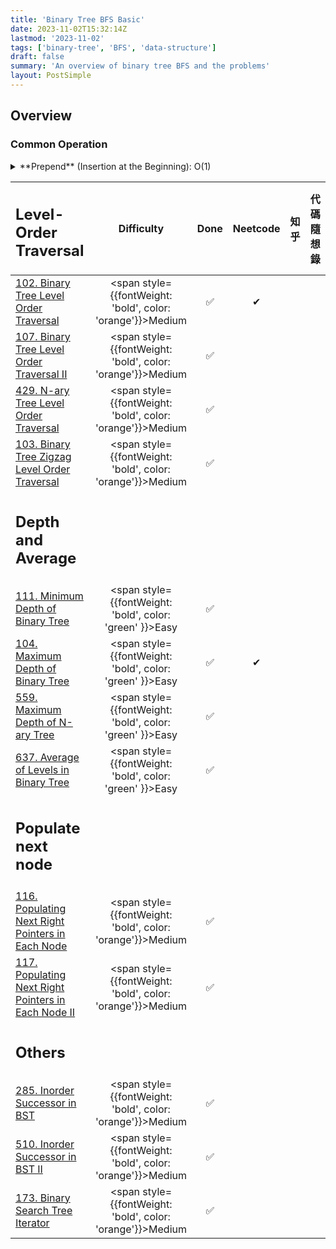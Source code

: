 ```yaml
---
title: 'Binary Tree BFS Basic'
date: 2023-11-02T15:32:14Z
lastmod: '2023-11-02'
tags: ['binary-tree', 'BFS', 'data-structure']
draft: false
summary: 'An overview of binary tree BFS and the problems'
layout: PostSimple
---
```


## Overview

### Common Operation

<div className="flex flex-col lg:flex-row gap-4">
    <details>
    <summary>**Prepend** (Insertion at the Beginning): O(1)</summary>
    ```cpp
    /**
    * Definition for a binary tree node.
    * struct TreeNode {
    *     int val;
    *     TreeNode *left;
    *     TreeNode *right;
    *     TreeNode() : val(0), left(nullptr), right(nullptr) {}
    *     TreeNode(int x) : val(x), left(nullptr), right(nullptr) {}
    *     TreeNode(int x, TreeNode *left, TreeNode *right) : val(x), left(left), right(right) {}
    * };
    */
    class Solution {
    public:
        vector<vector<int>> levelOrder(TreeNode* root) {
            vector<vector<int>> ans;

            // if no nodes at all
            if(!root) {
                return ans;
            }

            // Traverse the tree until it ends
            queue<TreeNode*> q;
            q.push(root);
            while(!q.empty()) {
                int level_size = q.size();
                vector<int> level;

                // Iterate through the level
                for(int i = 0; i < level_size; i++) {
                    TreeNode* cur = q.front();
                    level.push_back(cur->val);
                    q.pop();
                    if(cur->left) q.push(cur->left);
                    if(cur->right) q.push(cur->right);
                }
                ans.push_back(level);
            }
            return ans;
        }
    };
    ```
    </details>
</div>

| <h2>Level-Order Traversal</h2>                                                                                                       |                            Difficulty                             | Done | Neetcode | 知乎 | 代碼隨想錄 |
| :----------------------------------------------------------------------------------------------------------------------------------- | :---------------------------------------------------------------: | :--: | :------: | :--: | :--------: |
| [102. Binary Tree Level Order Traversal](https://leetcode.com/problems/binary-tree-level-order-traversal/)                           | <span style={{fontWeight: 'bold', color: 'orange'}}>Medium</span> |  ✅  |    ✔    |      |            |
| [107. Binary Tree Level Order Traversal II](https://leetcode.com/problems/binary-tree-level-order-traversal-ii/)                     | <span style={{fontWeight: 'bold', color: 'orange'}}>Medium</span> |  ✅  |          |      |            |
| [429. N-ary Tree Level Order Traversal](https://leetcode.com/problems/n-ary-tree-level-order-traversal/)                             | <span style={{fontWeight: 'bold', color: 'orange'}}>Medium</span> |  ✅  |          |      |            |
| [103. Binary Tree Zigzag Level Order Traversal](https://leetcode.com/problems/binary-tree-zigzag-level-order-traversal/)             | <span style={{fontWeight: 'bold', color: 'orange'}}>Medium</span> |  ✅  |          |      |            |
| <h2>Depth and Average</h2>                                                                                                           |                                                                   |      |          |      |            |
| [111. Minimum Depth of Binary Tree](https://leetcode.com/problems/minimum-depth-of-binary-tree/)                                     |  <span style={{fontWeight: 'bold', color: 'green' }}>Easy</span>  |  ✅  |          |      |            |
| [104. Maximum Depth of Binary Tree](https://leetcode.com/problems/maximum-depth-of-binary-tree/)                                     |  <span style={{fontWeight: 'bold', color: 'green' }}>Easy</span>  |  ✅  |    ✔    |      |            |
| [559. Maximum Depth of N-ary Tree](https://leetcode.com/problems/maximum-depth-of-n-ary-tree/)                                       |  <span style={{fontWeight: 'bold', color: 'green' }}>Easy</span>  |  ✅  |          |      |            |
| [637. Average of Levels in Binary Tree](https://leetcode.com/problems/average-of-levels-in-binary-tree/)                             |  <span style={{fontWeight: 'bold', color: 'green' }}>Easy</span>  |  ✅  |          |      |            |
| <h2>Populate next node</h2>                                                                                                          |                                                                   |      |          |      |            |
| [116. Populating Next Right Pointers in Each Node](https://leetcode.com/problems/populating-next-right-pointers-in-each-node/)       | <span style={{fontWeight: 'bold', color: 'orange'}}>Medium</span> |  ✅  |          |      |            |
| [117. Populating Next Right Pointers in Each Node II](https://leetcode.com/problems/populating-next-right-pointers-in-each-node-ii/) | <span style={{fontWeight: 'bold', color: 'orange'}}>Medium</span> |  ✅  |          |      |            |
| <h2>Others</h2>                                                                                                                      |                                                                   |      |          |      |            |
| [285. Inorder Successor in BST](https://leetcode.com/problems/inorder-successor-in-bst/)                                             | <span style={{fontWeight: 'bold', color: 'orange'}}>Medium</span> |  ✅  |          |      |            |
| [510. Inorder Successor in BST II](https://leetcode.com/problems/inorder-successor-in-bst-ii/)                                       | <span style={{fontWeight: 'bold', color: 'orange'}}>Medium</span> |  ✅  |          |      |            |
| [173. Binary Search Tree Iterator](https://leetcode.com/problems/binary-search-tree-iterator/)                                       | <span style={{fontWeight: 'bold', color: 'orange'}}>Medium</span> |  ✅  |          |      |            |
